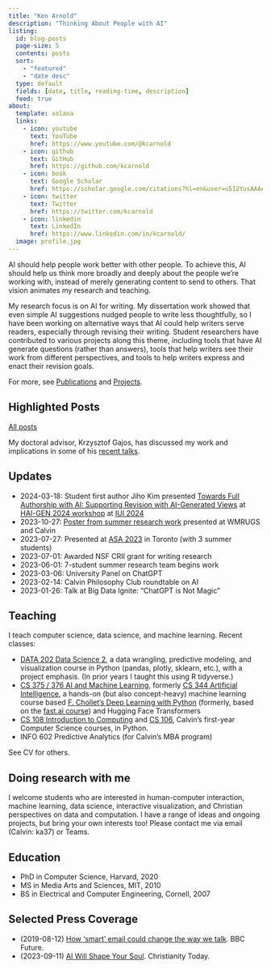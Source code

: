 ```yaml
---
title: "Ken Arnold"
description: "Thinking About People with AI"
listing:
  id: blog-posts
  page-size: 5
  contents: posts
  sort:
    - "featured"
    - "date desc"
  type: default
  fields: [date, title, reading-time, description]
  feed: true
about:
  template: solana
  links:
    - icon: youtube
      text: YouTube
      href: https://www.youtube.com/@kcarnold
    - icon: github
      text: GitHub
      href: https://github.com/kcarnold
    - icon: book
      text: Google Scholar
      href: https://scholar.google.com/citations?hl=en&user=u512YusAAAAJ&view_op=list_works&sortby=pubdate
    - icon: twitter
      text: Twitter
      href: https://twitter.com/kcarnold
    - icon: linkedin
      text: LinkedIn
      href: https://www.linkedin.com/in/kcarnold/
  image: profile.jpg
---
```


AI should help people work better with other people. To achieve this, AI should help us think more broadly and deeply about the people we’re working with, instead of merely generating content to send to others. That vision animates my research and teaching.

My research focus is on AI for writing. My dissertation work showed that even simple AI suggestions nudged people to write less thoughtfully, so I have been working on alternative ways that AI could help writers serve readers, especially through revising their writing. Student researchers have contributed to various projects along this theme, including tools that have AI generate questions (rather than answers), tools that help writers see their work from different perspectives, and tools to help writers express and enact their revision goals.

For more, see [Publications](/pubs.qmd) and [Projects](/projects.qmd).

## Highlighted Posts

:::{#blog-posts}
:::

[All posts](/posts.html)

My doctoral advisor, Krzysztof Gajos, has discussed my work and implications in some of his [recent talks](https://www.youtube.com/watch?v=JybLJiJpKS0).

## Updates

- 2024-03-18: Student first author Jiho Kim presented [Towards Full Authorship with AI: Supporting Revision with AI-Generated Views](https://arxiv.org/abs/2403.01055) at [HAI-GEN 2024 workshop](https://hai-gen.github.io/2024/) at [IUI 2024](https://iui.acm.org/2024/index.html)
- 2023-10-27: [Poster from summer research work](pubs/summer23/) presented at WMRUGS and Calvin
- 2023-07-27: Presented at [ASA 2023](https://network.asa3.org/mpage/ASA2023) in Toronto (with 3 summer students)
- 2023-07-01: Awarded NSF CRII grant for writing research
- 2023-06-01: 7-student summer research team begins work
- 2023-03-06: University Panel on ChatGPT
- 2023-02-14: Calvin Philosophy Club roundtable on AI
- 2023-01-26: Talk at Big Data Ignite: "ChatGPT is Not Magic"

## Teaching

I teach computer science, data science, and machine learning. Recent classes:

- [DATA 202 Data Science 2](https://calvin-data-science.github.io/data202/), a data wrangling, predictive modeling, and visualization course in Python (pandas, plotly, sklearn, etc.), with a project emphasis. (In prior years I taught this using R tidyverse.)
- [CS 375 / 376 AI and Machine Learning](https://cs.calvin.edu/courses/cs/375/), formerly [CS 344 Artificial Intelligence](https://cs.calvin.edu/courses/cs/344/), a hands-on (but also concept-heavy) machine learning course based [F. Chollet's Deep Learning with Python](https://www.manning.com/books/deep-learning-with-python-second-edition) (formerly, based on the [fast.ai course](https://course.fast.ai/)) and Hugging Face Transformers
- [CS 108 Introduction to Computing](https://cs.calvin.edu/courses/cs/108/) and [CS 106](https://cs.calvin.edu/courses/cs/106/), Calvin's first-year Computer Science courses, in Python.
- INFO 602 Predictive Analytics (for Calvin's MBA program)

See CV for others.

## Doing research with me

I welcome students who are interested in human-computer interaction, machine learning, data science, interactive visualization, and Christian perspectives on data and computation. I have a range of ideas and ongoing projects, but bring your own interests too! Please contact me via email (Calvin: ka37) or Teams.


## Education

- PhD in Computer Science, Harvard, 2020
- MS in Media Arts and Sciences, MIT, 2010
- BS in Electrical and Computer Engineering, Cornell, 2007

## Selected Press Coverage

- (2019-08-12) [How 'smart' email could change the way we talk](https://www.bbc.com/future/article/20190812-how-ai-powered-predictive-text-affects-your-brain). BBC Future.
- (2023-09-11) [AI Will Shape Your Soul](https://www.christianitytoday.com/ct/2023/october/artificial-intelligence-robots-soul-formation.html). Christianity Today.

